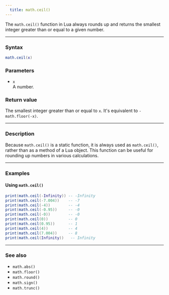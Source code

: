 ```yaml
---
  title: math.ceil() 
---
```


The `math.ceil()` function in Lua always rounds up and returns the smallest integer greater than or equal to a given number.

---

### Syntax  

```lua
math.ceil(x)
```

### Parameters  

- `x`  
  A number.

### Return value  

The smallest integer greater than or equal to `x`. It's equivalent to `-math.floor(-x)`.

---

### Description  

Because `math.ceil()` is a static function, it is always used as `math.ceil()`, rather than as a method of a Lua object. This function can be useful for rounding up numbers in various calculations.

---

### Examples  

#### Using `math.ceil()`  

```lua
print(math.ceil(-Infinity)) -- -Infinity
print(math.ceil(-7.004))    -- -7
print(math.ceil(-4))        -- -4
print(math.ceil(-0.95))     -- -0
print(math.ceil(-0))        -- -0
print(math.ceil(0))         -- 0
print(math.ceil(0.95))      -- 1
print(math.ceil(4))         -- 4
print(math.ceil(7.004))     -- 8
print(math.ceil(Infinity))   -- Infinity
```

---

### See also  

- `math.abs()`  
- `math.floor()`  
- `math.round()`  
- `math.sign()`  
- `math.trunc()`  
